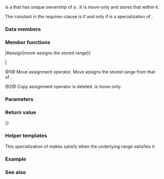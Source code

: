 {{cpp/ranges/title|owning_view}}
{{cpp/ranges/navbar}}

{{ddcl|header=ranges|since=c++20|
template&lt; ranges::range R &gt;
    requires std::movable&lt;R&gt; &amp;&amp; (!/*is-initializer-list*/&lt;R&gt;)
class owning_view
    : public ranges::view_interface&lt;owning_view&lt;R&gt;&gt;
}}

{{tt|owning_view}} is a {{lconcept|view}} that has unique ownership of a {{lconcept|range}}. It is move-only and stores that {{tt|range}} within it.

The constant {{c|/*is-initializer-list*/&lt;R&gt;}} in the requires-clause is {{c|true}} if and only if {{c|std::remove_cvref_t&lt;R&gt;}} is a specialization of {{lc|std::initializer_list}}.

===Data members===
{{dsc begin}}
{{dsc hitem|Member name|Definition}}
{{dsc expos mem obj|r_|private=yes|The underlying range of type {{tt|R}}.}}
{{dsc end}}

===Member functions===
{{dsc begin}}
{{dsc mem ctor|{{PAGENAME}}#ctor|constructs an {{tt|owning_view}} by value-initializing or move-constructing the stored range}}
{{dsc mem fun|title=operator{{=}}|{{PAGENAME}}#assign|move-assigns the stored range}}
{{dsc mem fun|title=base|{{PAGENAME}}#base|returns a reference to the stored range}}
{{dsc mem fun|title=begin|{{PAGENAME}}#begin|returns the beginning iterator of the stored range}}
{{dsc mem fun|title=end|{{PAGENAME}}#end|returns the sentinel of the stored range}}
{{dsc mem fun|title=empty|{{PAGENAME}}#empty|checks whether the stored range is empty}}
{{dsc mem fun|title=size|{{PAGENAME}}#size|returns the size of the stored {{lconcept|sized_range}}}}
{{dsc mem fun|title=data|{{PAGENAME}}#data|returns the pointer to the beginning of the stored {{lconcept|contiguous_range}}}}

{{cpp/ranges/view_interface/inherit|embedded=yes|empty=yes|size=yes|data=yes}}
{{dsc end}}

{{anchor|ctor}}
{{member|{{small|std::ranges::owning_view::}}owning_view|2=
{{dcl begin}}
{{dcl|num=1|since=c++20|1=
owning_view() requires std::default_initializable&lt;R&gt; = default;
}}
{{dcl|num=2|since=c++20|1=
owning_view( owning_view&amp;&amp; other ) = default;
}}
{{dcl|num=3|since=c++20|1=
constexpr owning_view( R&amp;&amp; t );
}}
{{dcl|num=4|since=c++20|1=
owning_view( const owning_view&amp; ) = delete;
}}
{{dcl end}}

@1@ Default constructor. Value-initializes the stored range by its default member initializer ({{c|1== R()}}).

@2@ Move constructor. Move constructs the stored range from that of {{c|other}}.

@3@ Move constructs the stored range from {{c|t}}.

@4@ Copy constructor is deleted. {{tt|owning_view}} is move-only.

===Parameters===
{{par begin}}
{{par|other|another {{tt|owning_view}} to move from}}
{{par|t|range to move from}}
{{par end}}
}}

{{anchor|assign}}
{{member|{{small|std::ranges::owning_view::}}operator{{=}}|
{{dcl begin}}
{{dcl|num=1|since=c++20|1=
owning_view&amp; operator=( owning_view&amp;&amp; other ) = default;
}}
{{dcl|num=2|since=c++20|1=
owning_view&amp; operator=( const owning_view&amp; ) = delete;
}}
{{dcl end}}

@1@ Move assignment operator. Move assigns the stored range from that of {{c|other}}.

@2@ Copy assignment operator is deleted. {{tt|owning_view}} is move-only.

===Parameters===
{{par begin}}
{{par|other|another {{tt|owning_view}} to move from}}
{{par end}}

===Return value===
{{c|*this}}
}}

{{anchor|base}}
{{member|{{small|std::ranges::owning_view::}}base|
{{dcl begin}}
{{dcl|num=1|since=c++20|1=
constexpr R&amp; base() &amp; noexcept;
}}
{{dcl|num=2|since=c++20|1=
constexpr const R&amp; base() const &amp; noexcept;
}}
{{dcl|num=3|since=c++20|1=
constexpr R&amp;&amp; base() &amp;&amp; noexcept;
}}
{{dcl|num=4|since=c++20|1=
constexpr const R&amp;&amp; base() const &amp;&amp; noexcept;
}}
{{dcl end}}
Returns a reference to the stored range, keeping value category and const-qualification.

@1,2@ Equivalent to {{c|return r_;}}.

@3,4@ Equivalent to {{c|return std::move(r_);}}.
}}

{{anchor|begin}}
{{member|{{small|std::ranges::owning_view::}}begin|
{{dcl begin}}
{{dcl|num=1|since=c++20|
constexpr ranges::iterator_t&lt;R&gt; begin();
}}
{{dcl|num=2|since=c++20|
constexpr auto begin() const requires ranges::range&lt;const R&gt;;
}}
{{dcl end}}

Equivalent to {{c|return ranges::begin(r_);}}.
}}

{{anchor|end}}
{{member|{{small|std::ranges::owning_view::}}end|
{{dcl begin}}
{{dcl|num=1|since=c++20|
constexpr ranges::sentinel_t&lt;R&gt; end();
}}
{{dcl|num=2|since=c++20|
constexpr auto end() const requires ranges::range&lt;const R&gt;;
}}
{{dcl end}}

Equivalent to {{c|return ranges::end(r_);}}.
}}

{{anchor|empty}}
{{member|{{small|std::ranges::owning_view::}}empty|
{{dcl begin}}
{{dcl|num=1|since=c++20|
constexpr bool empty() requires requires { ranges::empty(r_); };
}}
{{dcl|num=2|since=c++20|
constexpr bool empty() const requires requires { ranges::empty(r_); };
}}
{{dcl end}}

Equivalent to {{c|return ranges::empty(r_);}}.
}}

{{anchor|size}}
{{member|{{small|std::ranges::owning_view::}}size|
{{dcl begin}}
{{dcl|num=1|since=c++20|
constexpr auto size() requires ranges::sized_range&lt;R&gt;;
}}
{{dcl|num=2|since=c++20|
constexpr auto size() const requires ranges::sized_range&lt;const R&gt;;
}}
{{dcl end}}

Equivalent to {{c|return ranges::size(r_);}}.
}}

{{anchor|data}}
{{member|{{small|std::ranges::owning_view::}}data|
{{dcl begin}}
{{dcl|num=1|since=c++20|
constexpr auto data() requires ranges::contiguous_range&lt;R&gt;;
}}
{{dcl|num=2|since=c++20|
constexpr auto data() const requires ranges::contiguous_range&lt;const R&gt;;
}}
{{dcl end}}

Equivalent to {{c|return ranges::data(r_);}}.
}}

===Helper templates===
{{ddcl|since=c++20|1=
template&lt; class T &gt;
constexpr bool enable_borrowed_range&lt;std::ranges::owning_view&lt;T&gt;&gt; =
    ranges::enable_borrowed_range&lt;T&gt;;
}}

This specialization of {{c/core|ranges::enable_borrowed_range}} makes {{tt|owning_view}} satisfy {{lconcept|borrowed_range}} when the underlying range satisfies it.

===Example===
{{example
|code=
#include &lt;cassert&gt;
#include &lt;iostream&gt;
#include &lt;ranges&gt;
#include &lt;string&gt;

int main()
{
    using namespace std::literals;
    std::ranges::owning_view ov{"cosmos"s}; // the deduced type of R is std::string;
                                            // `ov` is the only owner of this string
    assert(
        ov.empty() == false &amp;&amp;
        ov.size() == 6 &amp;&amp;
        ov.size() == ov.base().size() &amp;&amp;
        ov.front() == 'c' &amp;&amp;
        ov.front() == *ov.begin() &amp;&amp;
        ov.back() == 's' &amp;&amp;
        ov.back() == *(ov.end() - 1) &amp;&amp;
        ov.data() == ov.base()
    );

    std::cout &lt;&lt; "sizeof(ov): " &lt;&lt; sizeof ov &lt;&lt; '\n' // typically equal to sizeof(R)
              &lt;&lt; "range-for: ";
    for (const char ch : ov)
        std::cout &lt;&lt; ch;
    std::cout &lt;&lt; '\n';

    std::ranges::owning_view&lt;std::string&gt; ov2;
    assert(ov2.empty());
//  ov2 = ov; // compile-time error: copy assignment operator is deleted
    ov2 = std::move(ov); // OK
    assert(ov2.size() == 6);
}
|p=true
|output=
sizeof(ov): 32
range-for: cosmos
}}

===See also===
{{dsc begin}}
{{dsc inc|cpp/ranges/dsc ref_view}}
{{dsc inc|cpp/ranges/dsc all_view}}
{{dsc end}}

{{langlinks|de|es|ja|ru|zh}}